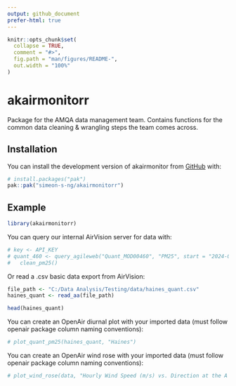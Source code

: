 ```yaml
---
output: github_document
prefer-html: true
---
```


<!-- README.md is generated from README.Rmd. Please edit that file -->

```r
knitr::opts_chunk$set(
  collapse = TRUE,
  comment = "#>",
  fig.path = "man/figures/README-",
  out.width = "100%"
)
```

# akairmonitorr

<!-- badges: start -->
<!-- badges: end -->

Package for the AMQA data management team.
Contains functions for the common data cleaning & wrangling steps the team 
comes across.

## Installation

You can install the development version of akairmonitor from [GitHub](https://github.com/simeon-s-ng/akairmonitorr) with:

``` r
# install.packages("pak")
pak::pak("simeon-s-ng/akairmonitorr")
```

## Example

```r
library(akairmonitorr)
```

You can query our internal AirVision server for data with:

```r
# key <- API_KEY
# quant_460 <- query_agileweb("Quant_MOD00460", "PM25", start = "2024-05-13T00:00:00", key) |> 
#   clean_pm25()
```

Or read a .csv basic data export from AirVision:

```r
file_path <- "C:/Data Analysis/Testing/data/haines_quant.csv"
haines_quant <- read_aa(file_path)

head(haines_quant)
```

You can create an OpenAir diurnal plot with your imported data (must follow openair package column naming conventions):

```r
# plot_quant_pm25(haines_quant, "Haines")
```

You can create an OpenAir wind rose with your imported data (must follow openair package column naming conventions):

```r
# plot_wind_rose(data, "Hourly Wind Speed (m/s) vs. Direction at the A Street Monitor 2021")
```